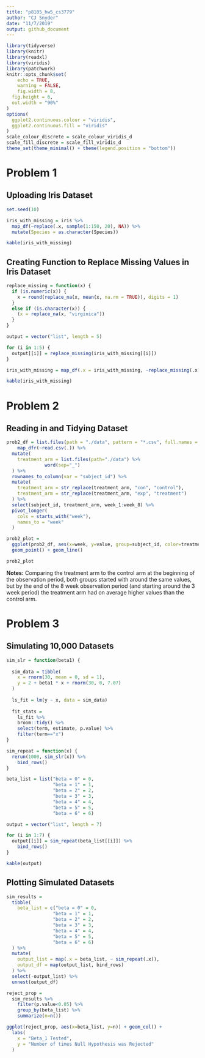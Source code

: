 ```yaml
---
title: "p8105_hw5_cs3779"
author: "CJ Snyder"
date: "11/7/2019"
output: github_document
---
```


```r
library(tidyverse)
library(knitr)
library(readxl)
library(viridis)
library(patchwork)
knitr::opts_chunk$set(
	echo = TRUE,
	warning = FALSE,
	fig.width = 8, 
  fig.height = 6,
  out.width = "90%"
)
options(
  ggplot2.continuous.colour = "viridis",
  ggplot2.continuous.fill = "viridis"
)
scale_colour_discrete = scale_colour_viridis_d
scale_fill_discrete = scale_fill_viridis_d
theme_set(theme_minimal() + theme(legend.position = "bottom"))
```

# **Problem 1**
## **Uploading Iris Dataset**
```r
set.seed(10)

iris_with_missing = iris %>% 
  map_df(~replace(.x, sample(1:150, 20), NA)) %>%
  mutate(Species = as.character(Species))

kable(iris_with_missing)
```

## **Creating Function to Replace Missing Values in Iris Dataset**
```r
replace_missing = function(x) {
  if (is.numeric(x)) {
    x = round(replace_na(x, mean(x, na.rm = TRUE)), digits = 1)
  }
  else if (is.character(x)) {
    (x = replace_na(x, "virginica"))
  }
}

output = vector("list", length = 5)

for (i in 1:5) {
  output[[i]] = replace_missing(iris_with_missing[[i]])
}

iris_with_missing = map_df(.x = iris_with_missing, ~replace_missing(.x))

kable(iris_with_missing)
```

# **Problem 2**
## **Reading in and Tidying Dataset**
```r
prob2_df = list.files(path = "./data", pattern = "*.csv", full.names = T) %>% 
    map_dfr(~read.csv(.)) %>% 
  mutate(
    treatment_arm = list.files(path="./data") %>% 
              word(sep="_")
  ) %>% 
  rownames_to_column(var = "subject_id") %>%
  mutate(
    treatment_arm = str_replace(treatment_arm, "con", "control"),
    treatment_arm = str_replace(treatment_arm, "exp", "treatment")
  ) %>% 
  select(subject_id, treatment_arm, week_1:week_8) %>%
  pivot_longer(
    cols = starts_with("week"),
    names_to = "week"
  )

prob2_plot = 
  ggplot(prob2_df, aes(x=week, y=value, group=subject_id, color=treatment_arm)) +
  geom_point() + geom_line()

prob2_plot
```

**Notes:** Comparing the treatment arm to the control arm at the beginning of the observation period, both groups started with around the same values, but by the end of the 8 week observation period (and starting around the 3 week period) the treatment arm had on average higher values than the control arm. 

# **Problem 3**
## **Simulating 10,000 Datasets**
```r
sim_slr = function(beta1) {
  
  sim_data = tibble(
    x = rnorm(30, mean = 0, sd = 1),
    y = 2 + beta1 * x + rnorm(30, 0, 7.07)
  )
  
  ls_fit = lm(y ~ x, data = sim_data)
   
  fit_stats = 
    ls_fit %>% 
    broom::tidy() %>% 
    select(term, estimate, p.value) %>% 
    filter(term=="x")
}

sim_repeat = function(x) {
  rerun(1000, sim_slr(x)) %>% 
    bind_rows()
}

beta_list = list("beta = 0" = 0,
                 "beta = 1" = 1,
                 "beta = 2" = 2,
                 "beta = 3" = 3,
                 "beta = 4" = 4,
                 "beta = 5" = 5,
                 "beta = 6" = 6)

output = vector("list", length = 7)

for (i in 1:7) {
  output[[i]] = sim_repeat(beta_list[[i]]) %>% 
    bind_rows()
}

kable(output)
```

## **Plotting Simulated Datasets**
```r
sim_results = 
  tibble(
    beta_list = c("beta = 0" = 0,
                 "beta = 1" = 1,
                 "beta = 2" = 2,
                 "beta = 3" = 3,
                 "beta = 4" = 4,
                 "beta = 5" = 5,
                 "beta = 6" = 6) 
  ) %>% 
  mutate(
    output_list = map(.x = beta_list, ~ sim_repeat(.x)),
    output_df = map(output_list, bind_rows)
  ) %>% 
  select(-output_list) %>% 
  unnest(output_df)

reject_prop = 
  sim_results %>% 
    filter(p.value<0.05) %>% 
    group_by(beta_list) %>% 
    summarize(n=n()) 

ggplot(reject_prop, aes(x=beta_list, y=n)) + geom_col() +
  labs(
    x = "Beta_1 Tested",
    y = "Number of times Null Hypothesis was Rejected"
  )
```


```r

```









